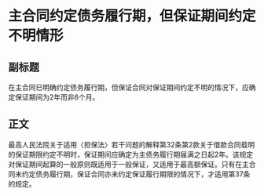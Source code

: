 # 主合同约定债务履行期，但保证期间约定不明情形
## 副标题
在主合同已明确约定债务履行期，但保证合同对保证期间约定不明的情况下，应确定保证期间为2年而非6个月。
## 正文
最高人民法院关于适用〈担保法〉若干问题的解释第32条第2款关于借款合同载明的保证期限约定不明时，保证期间应确定为主债务履行期届满之日起2年。该规定对保证期间起算的一般原则既适用于一般保证，又适用于最高额保证。只有在主合同未约定债务履行期，保证合同亦未约定保证履行期限的情况下，才适用第37条的规定。